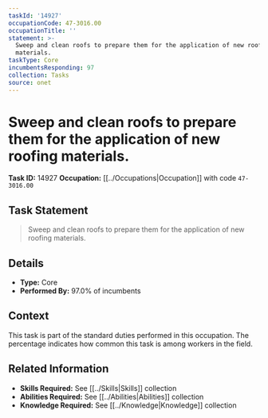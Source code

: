 ```yaml
---
taskId: '14927'
occupationCode: 47-3016.00
occupationTitle: ''
statement: >-
  Sweep and clean roofs to prepare them for the application of new roofing
  materials.
taskType: Core
incumbentsResponding: 97
collection: Tasks
source: onet
---
```

# Sweep and clean roofs to prepare them for the application of new roofing materials.

**Task ID:** 14927
**Occupation:** [[../Occupations|Occupation]] with code `47-3016.00`

## Task Statement

> Sweep and clean roofs to prepare them for the application of new roofing materials.

## Details

- **Type:** Core
- **Performed By:** 97.0% of incumbents

## Context

This task is part of the standard duties performed in this occupation. The percentage indicates how common this task is among workers in the field.

## Related Information

- **Skills Required:** See [[../Skills|Skills]] collection
- **Abilities Required:** See [[../Abilities|Abilities]] collection
- **Knowledge Required:** See [[../Knowledge|Knowledge]] collection
